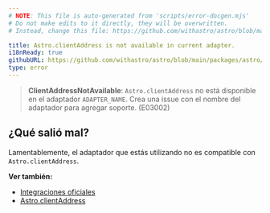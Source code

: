 ```yaml
---
# NOTE: This file is auto-generated from 'scripts/error-docgen.mjs'
# Do not make edits to it directly, they will be overwritten.
# Instead, change this file: https://github.com/withastro/astro/blob/main/packages/astro/src/core/errors/errors-data.ts

title: Astro.clientAddress is not available in current adapter.
i18nReady: true
githubURL: https://github.com/withastro/astro/blob/main/packages/astro/src/core/errors/errors-data.ts
type: error
---
```


> **ClientAddressNotAvailable**: `Astro.clientAddress` no está disponible en el adaptador `ADAPTER_NAME`. Crea una issue con el nombre del adaptador para agregar soporte. (E03002)

## ¿Qué salió mal?

Lamentablemente, el adaptador que estás utilizando no es compatible con `Astro.clientAddress`.

**Ver también:**
-  [Integraciones oficiales](/es/guides/integrations-guide/#integraciones-oficiales)
-  [Astro.clientAddress](/es/reference/api-reference/#astroclientaddress)

